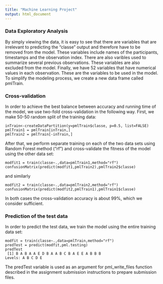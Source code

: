```yaml
---
title: "Machine Learning Project"
output: html_document
---
```

<h3>Data Exploratory Analysis</h3>
By simply viewing the data, it is easy to see that there are variables that are irrelevant to predicting the "classe" output and therefore have to be removed from the model.  These variables include names of the participants, timestamps and the observation index.  There are also varibles used to summarize several previous observations. These variables are also excluded from the model. Finally, we have 52 variables that have numerical values in each observation.  These are the variables to be used in the model.  To simplify the modeling process, we create a new data frame called pmlTrain.

<h3>Cross-validation</h3>
In order to achieve the best balance between accuracy and running time of the model, we use two-fold cross-validation in the following way.  First, we make 50-50 random split of the training data:
```
inTrain<-createDataPartition(y=pmlTrain$classe, p=0.5, list=FALSE)
pmlTrain1 = pmlTrain[inTrain,]
pmlTrain2 = pmlTrain[-inTrain,]
```
After that, we perform separate training on each of the two data sets using Random Forest method ("rf") and cross-validate the fitness of the model using the other data set:
```
modfit1 = train(classe~.,data=pmlTrain1,method="rf")
confusionMatrix(predict(modfit1,pmlTrain2),pmlTrain2$classe)
```
and similarly
```
modfit2 = train(classe~.,data=pmlTrain2,method="rf")
confusionMatrix(predict(modfit2,pmlTrain1),pmlTrain1$classe)
```
In both cases the cross-validation accuracy is about 99%, which we consider sufficient.

<h3>Prediction of the test data</h3>
In order to predict the test data, we train the model using the entire training data set:
```
modfit = train(classe~.,data=pmlTrain,method="rf")
predTest = predict(modfit,pml.testing)
predTest
 [1] B A B A A E D B A A B C B A E E A B B B
Levels: A B C D E
```
The predTest variable is used as an argument for pml_write_files function described in the assignment submission instructions to prepare submission files.


